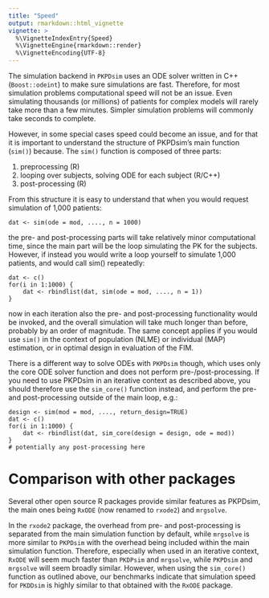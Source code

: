 ```yaml
---
title: "Speed"
output: rmarkdown::html_vignette
vignette: >
  %\VignetteIndexEntry{Speed}
  %\VignetteEngine{rmarkdown::render}
  %\VignetteEncoding{UTF-8}
---
```


The simulation backend in `PKPDsim` uses an ODE solver written in C++ (`Boost::odeint`) to make sure simulations are fast. Therefore, for most simulation problems computational speed will not be an issue. Even simulating thousands (or millions) of patients for complex models will rarely take more than a few minutes. Simpler simulation problems will commonly take seconds to complete.

However, in some special cases speed could become an issue, and for that it is important to understand the structure of PKPDsim's main function (`sim()`) because. The `sim()` function is composed of three parts:

1. preprocessing (R)
2. looping over subjects, solving ODE for each subject (R/C++)
3. post-processing (R)

From this structure it is easy to understand that when you would request simulation of 1,000 patients:

    dat <- sim(ode = mod, ...., n = 1000)

the pre- and post-processing parts will take relatively minor computational time, since the main part will be the loop simulating the PK for the subjects. However, if instead you would write a loop yourself to simulate 1,000 patients, and would call sim() repeatedly:

    dat <- c()
    for(i in 1:1000) {
        dat <- rbindlist(dat, sim(ode = mod, ...., n = 1))
    }

now in each iteration also the pre- and post-processing functionality would be invoked, and the overall simulation will take much longer than before, probably by an order of magnitude. The same concept applies if you would use `sim()` in the context of population (NLME) or individual (MAP) estimation, or in optimal design in evaluation of the FIM.

There is a different way to solve ODEs with `PKPDsim` though, which uses only the core ODE solver function and does not perform pre-/post-processing. If you need to use PKPDsim in an iterative context as described above, you should therefore use the `sim_core()` function instead, and perform the pre- and post-processing outside of the main loop, e.g.:

    design <- sim(mod = mod, ...., return_design=TRUE)
    dat <- c()
    for(i in 1:1000) {
        dat <- rbindlist(dat, sim_core(design = design, ode = mod))
    }
    # potentially any post-processing here

# Comparison with other packages

Several other open source R packages provide similar features as PKPDsim, the main ones being `RxODE` (now renamed to `rxode2`) and `mrgsolve`. 

In the `rxode2` package, the overhead from pre- and post-processing is separated from the main simulation function by default, while `mrgsolve` is more similar to `PKPDsim` with the overhead being included within the main simulation function. Therefore, especially when used in an iterative context, `RxODE` will seem much faster than `PKDPsim` and `mrgsolve`, while `PKPDsim` and `mrgsolve` will seem broadly similar. However, when using the `sim_core()` function as outlined above, our benchmarks indicate that simulation speed for `PKDDsim` is highly similar to that obtained with the `RxODE` package.
